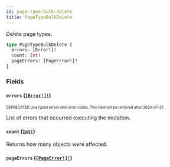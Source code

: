 ```yaml
---
id: page-type-bulk-delete
title: PageTypeBulkDelete
---
```


Delete page types.

```graphql
type PageTypeBulkDelete {
  errors: [Error!]!
  count: Int!
  pageErrors: [PageError!]!
}
```

### Fields

#### `errors` ([`[Error!]!`](/api-reference/objects/error.mdx))

<sub><sup><span className="deprecatedTag">DEPRECATED</span> Use typed errors with error codes. This field will be removed after 2020-07-31.</sup></sub>

List of errors that occurred executing the mutation.

#### `count` ([`Int!`](/api-reference/scalars/int.mdx))

Returns how many objects were affected.

#### `pageErrors` ([`[PageError!]!`](/api-reference/objects/page-error.mdx))
